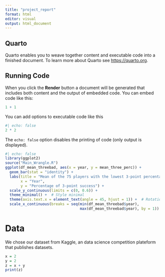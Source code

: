 ```yaml
---
title: "project_report"
format: html
editor: visual
output: html_document
---
```


## Quarto

Quarto enables you to weave together content and executable code into a finished document. To learn more about Quarto see <https://quarto.org>.

## Running Code

When you click the **Render** button a document will be generated that includes both content and the output of embedded code. You can embed code like this:

```r
1 + 1
```

You can add options to executable code like this

```r
#| echo: false
2 * 2
```

The `echo: false` option disables the printing of code (only output is displayed).

```r
#| echo: false
library(ggplot2)
source("Main_Wrangle.R")
ggplot(df_mean_threebad, aes(x = year, y = mean_three_perc)) +
  geom_bar(stat = "identity") +
  labs(title = "Mean of the 75 players with the lowest 3-point percentage",
       x = "Year",
       y = "Percentage of 3-point success") +
  scale_y_continuous(limits = c(0, 0.6)) +
  theme_minimal() +  # Style minimal
  theme(axis.text.x = element_text(angle = 45, hjust = 1)) +  # Rotation des étiquettes de l'axe x
  scale_x_continuous(breaks = seq(min(df_mean_threebad$year), 
                                  max(df_mean_threebad$year), by = 1))  # Définir les étiquettes de l'axe x
```

# Data

We chose our dataset from Kaggle, an data science competition plateform that publishes datasets.

``` r
x = 2
y = 2
z = x + y
print(z)
```
